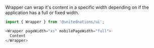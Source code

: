 Wrapper can wrap it's content in a specific width depending on if the application has a full or fixed width.

```js
import { Wrapper } from '@unitednations/ui';
```

```js
<Wrapper pageWidth="xs" mobilePageWidth="full">
  Content
</Wrapper>
```
